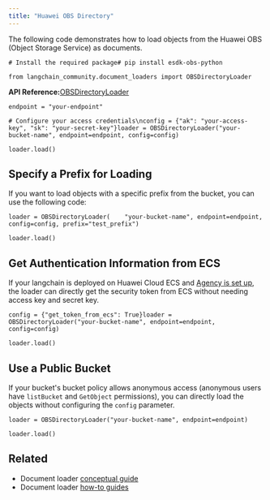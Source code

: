 ```yaml
---
title: "Huawei OBS Directory"
---
```


The following code demonstrates how to load objects from the Huawei OBS (Object Storage Service) as documents.

```
# Install the required package# pip install esdk-obs-python
```

```
from langchain_community.document_loaders import OBSDirectoryLoader
```

**API Reference:**[OBSDirectoryLoader](https://python.langchain.com/api_reference/community/document_loaders/langchain_community.document_loaders.obs_directory.OBSDirectoryLoader.html)

```
endpoint = "your-endpoint"
```

```
# Configure your access credentials\nconfig = {"ak": "your-access-key", "sk": "your-secret-key"}loader = OBSDirectoryLoader("your-bucket-name", endpoint=endpoint, config=config)
```

```
loader.load()
```

## Specify a Prefix for Loading

If you want to load objects with a specific prefix from the bucket, you can use the following code:

```
loader = OBSDirectoryLoader(    "your-bucket-name", endpoint=endpoint, config=config, prefix="test_prefix")
```

```
loader.load()
```

## Get Authentication Information from ECS

If your langchain is deployed on Huawei Cloud ECS and [Agency is set up](https://support.huaweicloud.com/intl/en-us/usermanual-ecs/ecs_03_0166.html#section7), the loader can directly get the security token from ECS without needing access key and secret key.

```
config = {"get_token_from_ecs": True}loader = OBSDirectoryLoader("your-bucket-name", endpoint=endpoint, config=config)
```

```
loader.load()
```

## Use a Public Bucket

If your bucket's bucket policy allows anonymous access (anonymous users have `listBucket` and `GetObject` permissions), you can directly load the objects without configuring the `config` parameter.

```
loader = OBSDirectoryLoader("your-bucket-name", endpoint=endpoint)
```

```
loader.load()
```

## Related

* Document loader [conceptual guide](/oss/concepts/document_loaders)
* Document loader [how-to guides](/oss/how_to/#document-loaders)
